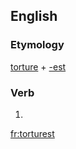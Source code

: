 ==English==

===Etymology===
[[torture]] + [[-est]]

===Verb===
{{head|en}}

# {{en-archaic second-person singular of|torture|lang=en}}

[[fr:torturest]]